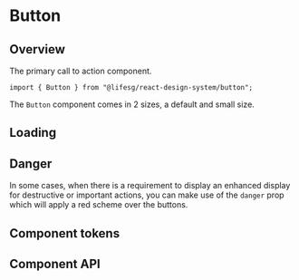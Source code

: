 
<Meta of={ButtonStories} />

# Button

## Overview

The primary call to action component.

```tsx
import { Button } from "@lifesg/react-design-system/button";
```

The `Button` component comes in 2 sizes, a default and small size.

<Canvas of={ButtonStories.Default} />

## Loading

<Canvas of={ButtonStories.LoadingState} />

## Danger

In some cases, when there is a requirement to display an enhanced display for
destructive or important actions, you can make use of the `danger` prop which will
apply a red scheme over the buttons.

<Canvas of={ButtonStories.Danger} />

<Canvas of={ButtonStories.DangerLoadingState} />

## Component tokens

<Story of={ButtonStories.TokenCustomisation} />

## Component API

<PropsTable />
